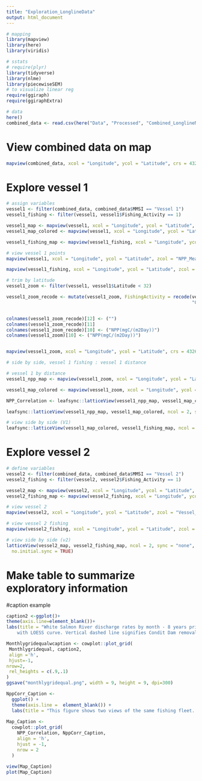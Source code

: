 ```yaml
---
title: "Exploration_LonglineData"
output: html_document
---
```


```r
# mapping
library(mapview)
library(here)
library(viridis)

# sstats
# require(plyr)
library(tidyverse)
library(nlme)
library(piecewiseSEM)
# to visualize linear reg
require(ggiraph)
require(ggiraphExtra)

# data
here()
combined_data <- read.csv(here("Data", "Processed", "Combined_LonglineNPP_Processed.csv"))
```
# View combined data on map
```r
mapview(combined_data, xcol = "Longitude", ycol = "Latitude", crs = 4326, grid = FALSE)
```


# Explore vessel 1
```r
# assign variables
vessel1 <- filter(combined_data, combined_data$MMSI == "Vessel 1")
vessel1_fishing <- filter(vessel1, vessel1$Fishing_Activity == 1)

vessel1_map <- mapview(vessel1, xcol = "Longitude", ycol = "Latitude", crs = 4326, grid = FALSE)
vessel1_map_colored <- mapview(vessel1, xcol = "Longitude", ycol = "Latitude", zcol = "Fishing_Activity", crs = 4326, grid = FALSE, legend = TRUE)

vessel1_fishing_map <- mapview(vessel1_fishing, xcol = "Longitude", ycol = "Latitude", crs = 4326, grid = FALSE)

```

```r
# view vessel 1 points
mapview(vessel1, xcol = "Longitude", ycol = "Latitude", zcol = "NPP_Mean", crs = 4326, grid = FALSE)

```

```r
mapview(vessel1_fishing, xcol = "Longitude", ycol = "Latitude", zcol = "Longitude", crs = 4326, grid = FALSE)
```

```r
# trim by latitude
vessel1_zoom <- filter(vessel1, vessel1$Latitude < 32)

vessel1_zoom_recode <- mutate(vessel1_zoom, FishingActivity = recode(vessel1_zoom$Fishing_Activity,
                                                                     "0" = "Not Fishing", "1" = "Fishing"))


colnames(vessel1_zoom_recode)[12] <- ("")
colnames(vessel1_zoom_recode)[11]
colnames(vessel1_zoom_recode)[10] <- ("NPP(mgC/(m2Day))")
colnames(vessel1_zoom)[10] <- ("NPP(mgC/(m2Day))")


mapview(vessel1_zoom, xcol = "Longitude", ycol = "Latitude", crs = 4326, grid = FALSE, legend = FALSE)
```


```r
# side by side, vessel 1 fishing : vessel 1 distance

# vessel 1 by distance
vessel1_npp_map <- mapview(vessel1_zoom, xcol = "Longitude", ycol = "Latitude", zcol = "NPP(mgC/(m2Day))", crs = 4326, grid = FALSE, legend = TRUE)

vessel1_map_colored <- mapview(vessel1_zoom, xcol = "Longitude", ycol = "Latitude", zcol = "Fishing_Activity", crs = 4326, grid = FALSE, legend = TRUE)

NPP_Correlation <- leafsync::latticeView(vessel1_npp_map, vessel1_map_colored, ncol = 2, sync = "none", sync.cursor = FALSE, no.initial.sync = TRUE)

leafsync::latticeView(vessel1_npp_map, vessel1_map_colored, ncol = 2, sync = "none", sync.cursor = FALSE, no.initial.sync = TRUE)


```

```r
# view side by side (V1)
leafsync::latticeView(vessel1_map_colored, vessel1_fishing_map, ncol = 2, sync = "none", sync.cursor = FALSE, no.initial.sync = TRUE)
```

# Explore vessel 2
```r
# define variables
vessel2 <- filter(combined_data, combined_data$MMSI == "Vessel 2")
vessel2_fishing <- filter(vessel2, vessel2$Fishing_Activity == 1)

vessel2_map <- mapview(vessel2, xcol = "Longitude", ycol = "Latitude", crs = 4326, grid = FALSE)
vessel2_fishing_map <- mapview(vessel2_fishing, xcol = "Longitude", ycol = "Latitude", crs = 4326, grid = FALSE)

```

```r
# view vessel 2 
mapview(vessel2, xcol = "Longitude", ycol = "Latitude", zcol = "Vessel_Speed",crs = 4326, grid = FALSE)
```
```r
# view vessel 2 fishing
mapview(vessel2_fishing, xcol = "Longitude", ycol = "Latitude", zcol = "Distance_From_Shore", crs = 4326, grid = FALSE)
```



```r
# view side by side (v2)
latticeView(vessel2_map, vessel2_fishing_map, ncol = 2, sync = "none", sync.cursor = FALSE,
  no.initial.sync = TRUE)

```


# Make table to summarize exploratory information

#caption example
```r
caption2 <-ggplot()+
theme(axis.line=element_blank())+
labs(title = "White Salmon River discharge rates by month - 8 years prior to and post dam removal
    with LOESS curve. Vertical dashed line signifies Condit Dam removal.")

Monthlygridequalwcaption <- cowplot::plot_grid(
 Monthlygridequal, caption2,
 align ='h',
 hjust=-1,
nrow=2,
 rel_heights = c(.9,.1)
)
ggsave("monthlygridequal.png", width = 9, height = 9, dpi=300)

```
```r
NppCorr_Caption <- 
  ggplot() +
  theme(axis.line =  element_blank()) +
  labs(title = "This figure shows two views of the same fishing fleet. The left panel shows the level of net primary productivity (NPP), the right panel shows which vessels are fishing and which vessels are not. We can see a positive correlation between NPP and fishing activity.")
  
Map_Caption <- 
  cowplot::plot_grid(
    NPP_Correlation, NppCorr_Caption,
    align = 'h',
    hjust = -1,
    nrow = 2
  )
  
view(Map_Caption)
plot(Map_Caption)  
  
```

